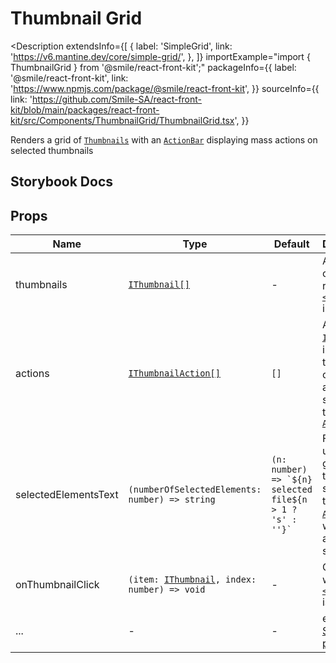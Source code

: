 # Thumbnail Grid

<Description
  extendsInfo={[
    {
      label: 'SimpleGrid',
      link: 'https://v6.mantine.dev/core/simple-grid/',
    },
  ]}
  importExample="import { ThumbnailGrid } from '@smile/react-front-kit';"
  packageInfo={{
    label: '@smile/react-front-kit',
    link: 'https://www.npmjs.com/package/@smile/react-front-kit',
  }}
  sourceInfo={{
    link: 'https://github.com/Smile-SA/react-front-kit/blob/main/packages/react-front-kit/src/Components/ThumbnailGrid/ThumbnailGrid.tsx',
  }}
>
  Renders a grid of [`Thumbnails`](./thumbnail) with an
  [`ActionBar`](./action-bar) displaying mass actions on selected thumbnails
</Description>

## Storybook Docs

<StorybookEmbed
  storyId="3-custom-components-thumbnailgrid--docs"
  height="1250"
/>

## Props

| Name                   | Type                                                                      | Default                                                     | Description                                                                                                                                     |
| ---------------------- | ------------------------------------------------------------------------- | ----------------------------------------------------------- | ----------------------------------------------------------------------------------------------------------------------------------------------- |
| thumbnails <Required/> | [`IThumbnail[]`](./thumbnail#ithumbnail)                                  | -                                                           | Array of objects to render as [`<Thumbnail>`](./thumbnail) in the grid                                                                          |
| actions                | [`IThumbnailAction[]`](./thumbnail#ithumbnailaction)                      | `[]`                                                        | Array of [`IAction`](../../shared-types/actions#iactiont) for individual thumbnails or mass action shown on the top [`ActionBar`](./action-bar) |
| selectedElementsText   | `(numberOfSelectedElements: number) => string`                            | ``(n: number) => `${n} selected file${n > 1 ? 's' : ''}` `` | Function used to generate the string shown in the [`ActionBar`](./action-bar), when items are selected                                          |
| onThumbnailClick       | `(item: `[`IThumbnail`](./thumbnail#ithumbnail)`, index: number) => void` | -                                                           | Called when a [`<Thumbnail>`](./thumbnail) is clicked                                                                                           |
| ...                    | -                                                                         | -                                                           | extends [SimpleGrid props](https://v6.mantine.dev/core/simple-grid/?t=props)                                                                    |
